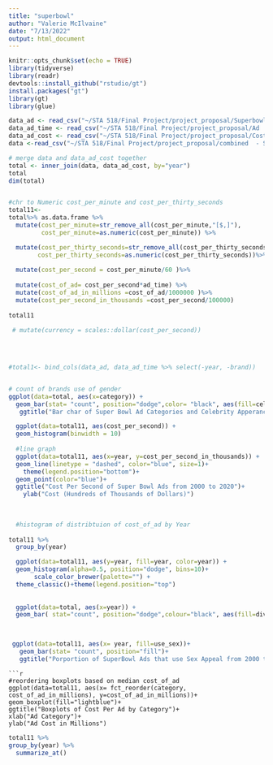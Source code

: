 ```yaml
---
title: "superbowl"
author: "Valerie McIlvaine"
date: "7/13/2022"
output: html_document
---
```


```r
knitr::opts_chunk$set(echo = TRUE)
library(tidyverse)
library(readr)
devtools::install_github("rstudio/gt")
install.packages("gt")
library(gt)
library(glue)

```


```r
data_ad <- read_csv("~/STA 518/Final Project/project_proposal/Superbowl ad csv - Sheet1 (2).csv")
data_ad_time <- read_csv("~/STA 518/Final Project/project_proposal/Ad  Time _ Category - Sheet1 (1).csv")
data_ad_cost <- read_csv("~/STA 518/Final Project/project_proposal/Cost per Super bowl ad 2000-2020 - Sheet1.csv")
data <-read_csv("~/STA 518/Final Project/project_proposal/combined  - Sheet1 (2).csv")
```
```r

# merge data and data_ad_cost together 
total <- inner_join(data, data_ad_cost, by="year")
total
dim(total)


#chr to Numeric cost_per_minute and cost_per_thirty_seconds
total11<-
total%>% as.data.frame %>%
  mutate(cost_per_minute=str_remove_all(cost_per_minute,"[$,]"),
         cost_per_minute=as.numeric(cost_per_minute)) %>%

  mutate(cost_per_thirty_seconds=str_remove_all(cost_per_thirty_seconds,"[$,]"),
        cost_per_thirty_seconds=as.numeric(cost_per_thirty_seconds))%>%
  
  mutate(cost_per_second = cost_per_minute/60 )%>%
  
  mutate(cost_of_ad= cost_per_second*ad_time) %>%
  mutate(cost_of_ad_in_millions =cost_of_ad/1000000 )%>%
  mutate(cost_per_second_in_thousands =cost_per_second/100000)
  
total11

 # mutate(currency = scales::dollar(cost_per_second))
  
 
  

```
```r

#total1<- bind_cols(data_ad, data_ad_time %>% select(-year, -brand))



```


```r

# count of brands use of gender
ggplot(data=total, aes(x=category)) +
  geom_bar(stat= "count", position="dodge",color= "black", aes(fill=celebrity))+ 
   ggtitle("Bar char of Super Bowl Ad Categories and Celebrity Apperances From 2000-2020")


```
```r


  ggplot(data=total11, aes(cost_per_second)) +
  geom_histogram(binwidth = 10)
  
  #line graph
  ggplot(data=total11, aes(x=year, y=cost_per_second_in_thousands)) +
  geom_line(linetype = "dashed", color="blue", size=1)+
    theme(legend.position="bottom")+
  geom_point(color="blue")+
  ggtitle("Cost Per Second of Super Bowl Ads from 2000 to 2020")+
    ylab("Cost (Hundreds of Thousands of Dollars)")
  
  
  
  #histogram of distribtuion of cost_of_ad by Year
  
total11 %>%
  group_by(year)

  ggplot(data=total11, aes(y=year, fill=year, color=year)) +
  geom_histogram(alpha=0.5, position="dodge", bins=10)+
       scale_color_brewer(palette="") + 
  theme_classic()+theme(legend.position="top")
 
  
  ggplot(data=total, aes(x=year)) +
  geom_bar( stat="count", position="dodge",colour="black", aes(fill=diversity)) 

  
```
```r


 ggplot(data=total11, aes(x= year, fill=use_sex))+
   geom_bar(stat= "count", position="fill")+
   ggtitle("Porportion of SuperBowl Ads that use Sex Appeal from 2000 to 2020")


```


```
```r

#reordering boxplots based on median cost_of_ad
ggplot(data=total11, aes(x= fct_reorder(category, cost_of_ad_in_millions), y=cost_of_ad_in_millions))+
geom_boxplot(fill="lightblue")+
ggtitle("Boxplots of Cost Per Ad by Category")+
xlab("Ad Category")+
ylab("Ad Cost in Millions")
```



```r

total11 %>%
group_by(year) %>%
  summarize_at()


```





